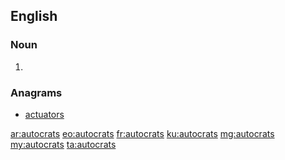 ==English==

===Noun===
{{head|en|plural}}

# {{plural of|autocrat|lang=en}}

===Anagrams===
* [[actuators#English|actuators]]

[[ar:autocrats]]
[[eo:autocrats]]
[[fr:autocrats]]
[[ku:autocrats]]
[[mg:autocrats]]
[[my:autocrats]]
[[ta:autocrats]]